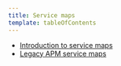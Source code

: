 ```yaml
---
title: Service maps
template: tableOfContents
---
```


* [Introduction to service maps](/docs/understand-dependencies/understand-system-dependencies/service-maps/introduction-service-maps)
* [Legacy APM service maps](/docs/understand-dependencies/understand-system-dependencies/service-maps/service-maps-apm)
